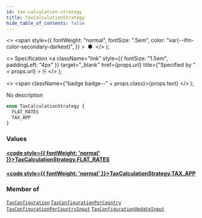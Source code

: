 ```yaml
---
id: tax-calculation-strategy
title: TaxCalculationStrategy
hide_table_of_contents: false
---
```


  <>
    <span
      style={{
        fontWeight: "normal",
        fontSize: ".5em",
        color: "var(--ifm-color-secondary-darkest)",
      }}
    >
      &nbsp;●&nbsp;
    </span>
  </>
);

  <>
    Specification
    <a
      className="link"
      style={{ fontSize: "1.5em", paddingLeft: "4px" }}
      target="\_blank"
      href={props.url}
      title={"Specified by " + props.url}
    >
      ⎘
    </a>
  </>
);

  <>
    <span className={"badge badge--" + props.class}>{props.text}</span>
  </>
);

No description

```graphql
enum TaxCalculationStrategy {
  FLAT_RATES
  TAX_APP
}
```

### Values

#### [<code style={{ fontWeight: 'normal' }}>TaxCalculationStrategy.<b>FLAT_RATES</b></code>](#)

>

#### [<code style={{ fontWeight: 'normal' }}>TaxCalculationStrategy.<b>TAX_APP</b></code>](#)

>

### Member of

[`TaxConfiguration`](../../api-reference/taxes/objects/tax-configuration) <Badge class="secondary" text="object"/><Bullet />[`TaxConfigurationPerCountry`](../../api-reference/taxes/objects/tax-configuration-per-country) <Badge class="secondary" text="object"/><Bullet />[`TaxConfigurationPerCountryInput`](../../api-reference/taxes/inputs/tax-configuration-per-country-input) <Badge class="secondary" text="input"/><Bullet />[`TaxConfigurationUpdateInput`](../../api-reference/taxes/inputs/tax-configuration-update-input) <Badge class="secondary" text="input"/>
